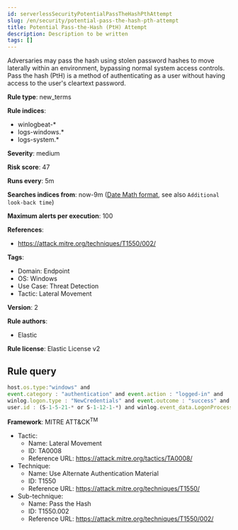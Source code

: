 ```yaml
---
id: serverlessSecurityPotentialPassTheHashPthAttempt
slug: /en/security/potential-pass-the-hash-pth-attempt
title: Potential Pass-the-Hash (PtH) Attempt
description: Description to be written
tags: []
---
```


<div id="potential-pass-the-hash-pth-attempt"></div>

Adversaries may pass the hash using stolen password hashes to move laterally within an environment, bypassing normal system access controls. Pass the hash (PtH) is a method of authenticating as a user without having access to the user's cleartext password.

**Rule type**: new_terms

**Rule indices**: 

* winlogbeat-*
* logs-windows.*
* logs-system.*

**Severity**: medium

**Risk score**: 47

**Runs every**: 5m

**Searches indices from**: now-9m ([Date Math format](((ref))/common-options.html#date-math), see also <DocLink id="serverlessSecurityRulesUiCreate" section="set-the-rules-schedule">`Additional look-back time`</DocLink>)

**Maximum alerts per execution**: 100

**References**: 

* https://attack.mitre.org/techniques/T1550/002/

**Tags**: 

* Domain: Endpoint
* OS: Windows
* Use Case: Threat Detection
* Tactic: Lateral Movement

**Version**: 2

**Rule authors**: 

* Elastic

**Rule license**: Elastic License v2

## Rule query

```js
host.os.type:"windows" and 
event.category : "authentication" and event.action : "logged-in" and 
winlog.logon.type : "NewCredentials" and event.outcome : "success" and 
user.id : (S-1-5-21-* or S-1-12-1-*) and winlog.event_data.LogonProcessName : "seclogo"

```

**Framework**: MITRE ATT&CK<sup>TM</sup>

* Tactic:
    * Name: Lateral Movement
    * ID: TA0008
    * Reference URL: https://attack.mitre.org/tactics/TA0008/
* Technique:
    * Name: Use Alternate Authentication Material
    * ID: T1550
    * Reference URL: https://attack.mitre.org/techniques/T1550/
* Sub-technique:
    * Name: Pass the Hash
    * ID: T1550.002
    * Reference URL: https://attack.mitre.org/techniques/T1550/002/

